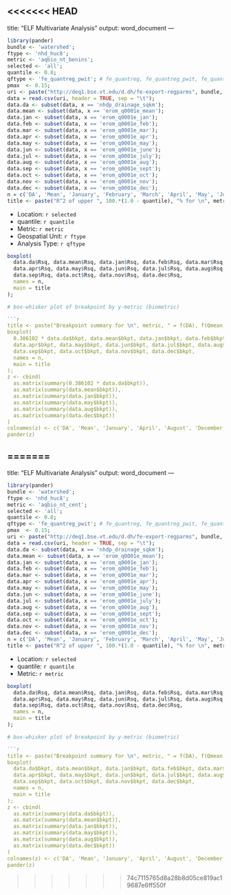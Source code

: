 <<<<<<< HEAD
---
title: "ELF Multivariate Analysis"
output: word_document
---

```r
library(pander)
bundle <- 'watershed';
ftype <- 'nhd_huc8';
metric <- 'aqbio_nt_benins';
selected <- 'all';
quantile <- 0.8;
qftype <- 'fe_quantreg_pwit'; # fe_quantreg, fe_quantreg_pwit, fe_quantreg_ymax, fe_twopoint
pmax  <- 0.15;
uri <- paste("http://deq1.bse.vt.edu/d.dh/fe-export-regparms", bundle, ftype, selected, metric, quantile, pmax, qftype, sep='/');
data = read.csv(uri, header = TRUE, sep = "\t");
data.da <- subset(data, x == 'nhdp_drainage_sqkm');
data.mean <- subset(data, x == 'erom_q0001e_mean');
data.jan <- subset(data, x == 'erom_q0001e_jan');
data.feb <- subset(data, x == 'erom_q0001e_feb');
data.mar <- subset(data, x == 'erom_q0001e_mar');
data.apr <- subset(data, x == 'erom_q0001e_apr');
data.may <- subset(data, x == 'erom_q0001e_may');
data.jun <- subset(data, x == 'erom_q0001e_june');
data.jul <- subset(data, x == 'erom_q0001e_july');
data.aug <- subset(data, x == 'erom_q0001e_aug');
data.sep <- subset(data, x == 'erom_q0001e_sept');
data.oct <- subset(data, x == 'erom_q0001e_oct');
data.nov <- subset(data, x == 'erom_q0001e_nov');
data.dec <- subset(data, x == 'erom_q0001e_dec');
n = c('DA', 'Mean', 'January', 'February', 'March', 'April', 'May', 'June', 'July', 'August', 'September', 'October', 'November', 'December')
title <- paste("R^2 of upper ", 100.*(1.0 - quantile), "% for \n", metric, " = f(DA), f(Qmean), f(Qjan),..., f(Qdec) for ", ftype);
```
* Location: `r selected`
* quantile: `r quantile`
* Metric: `r metric`
* Geospatial Unit: `r ftype`
* Analysis Type: `r qftype`

```r
boxplot(
  data.da$Rsq, data.mean$Rsq, data.jan$Rsq, data.feb$Rsq, data.mar$Rsq, 
  data.apr$Rsq, data.may$Rsq, data.jun$Rsq, data.jul$Rsq, data.aug$Rsq, 
  data.sep$Rsq, data.oct$Rsq, data.nov$Rsq, data.dec$Rsq,
  names = n, 
  main = title
);

# box-whisker plot of breakpoint by y-metric (biometric)

```r
title <- paste("Breakpoint summary for \n", metric, " = f(DA), f(Qmean), f(Qjan),..., f(Qdec) for ", ftype);
boxplot(
  0.386102 * data.da$bkpt, data.mean$bkpt, data.jan$bkpt, data.feb$bkpt, data.mar$bkpt, 
  data.apr$bkpt, data.may$bkpt, data.jun$bkpt, data.jul$bkpt, data.aug$bkpt, 
  data.sep$bkpt, data.oct$bkpt, data.nov$bkpt, data.dec$bkpt,
  names = n, 
  main = title
);
z <- cbind(
  as.matrix(summary(0.386102 * data.da$bkpt)), 
  as.matrix(summary(data.mean$bkpt)), 
  as.matrix(summary(data.jan$bkpt)), 
  as.matrix(summary(data.may$bkpt)), 
  as.matrix(summary(data.aug$bkpt)), 
  as.matrix(summary(data.dec$bkpt))
)
colnames(z) <- c('DA', 'Mean', 'January', 'April', 'August', 'December')
pander(z)
```
=======
---
title: "ELF Multivariate Analysis"
output: word_document
---

```{r include = FALSE, warning = FALSE}
library(pander)
bundle <- 'watershed';
ftype <- 'nhd_huc8';
metric <- 'aqbio_nt_cent';
selected <- 'all';
quantile <- 0.8;
qftype <- 'fe_quantreg_pwit'; # fe_quantreg, fe_quantreg_pwit, fe_quantreg_ymax, fe_twopoint
pmax  <- 0.15;
uri <- paste("http://deq1.bse.vt.edu/d.dh/fe-export-regparms", bundle, ftype, selected, metric, quantile, pmax, qftype, sep='/');
data = read.csv(uri, header = TRUE, sep = "\t");
data.da <- subset(data, x == 'nhdp_drainage_sqkm');
data.mean <- subset(data, x == 'erom_q0001e_mean');
data.jan <- subset(data, x == 'erom_q0001e_jan');
data.feb <- subset(data, x == 'erom_q0001e_feb');
data.mar <- subset(data, x == 'erom_q0001e_mar');
data.apr <- subset(data, x == 'erom_q0001e_apr');
data.may <- subset(data, x == 'erom_q0001e_may');
data.jun <- subset(data, x == 'erom_q0001e_june');
data.jul <- subset(data, x == 'erom_q0001e_july');
data.aug <- subset(data, x == 'erom_q0001e_aug');
data.sep <- subset(data, x == 'erom_q0001e_sept');
data.oct <- subset(data, x == 'erom_q0001e_oct');
data.nov <- subset(data, x == 'erom_q0001e_nov');
data.dec <- subset(data, x == 'erom_q0001e_dec');
n = c('DA', 'Mean', 'January', 'February', 'March', 'April', 'May', 'June', 'July', 'August', 'September', 'October', 'November', 'December')
title <- paste("R^2 of upper ", 100.*(1.0 - quantile), "% for \n", metric, " = f(DA), f(Qmean), f(Qjan),..., f(Qdec) for ", ftype);
```
* Location: `r selected`
* quantile: `r quantile`
* Metric: `r metric`

```{r }
boxplot(
  data.da$Rsq, data.mean$Rsq, data.jan$Rsq, data.feb$Rsq, data.mar$Rsq, 
  data.apr$Rsq, data.may$Rsq, data.jun$Rsq, data.jul$Rsq, data.aug$Rsq, 
  data.sep$Rsq, data.oct$Rsq, data.nov$Rsq, data.dec$Rsq,
  names = n, 
  main = title
);

# box-whisker plot of breakpoint by y-metric (biometric)

```{r }
title <- paste("Breakpoint summary for \n", metric, " = f(DA), f(Qmean), f(Qjan),..., f(Qdec) for ", ftype);
boxplot(
  data.da$bkpt, data.mean$bkpt, data.jan$bkpt, data.feb$bkpt, data.mar$bkpt, 
  data.apr$bkpt, data.may$bkpt, data.jun$bkpt, data.jul$bkpt, data.aug$bkpt, 
  data.sep$bkpt, data.oct$bkpt, data.nov$bkpt, data.dec$bkpt,
  names = n, 
  main = title
);
z <- cbind(
  as.matrix(summary(data.da$bkpt)), 
  as.matrix(summary(data.mean$bkpt)), 
  as.matrix(summary(data.jan$bkpt)), 
  as.matrix(summary(data.may$bkpt)), 
  as.matrix(summary(data.aug$bkpt)), 
  as.matrix(summary(data.dec$bkpt))
)
colnames(z) <- c('DA', 'Mean', 'January', 'April', 'August', 'December')
pander(z)
```
>>>>>>> 74c7115765d8a28b8d05ce819ac19687e6ff550f
